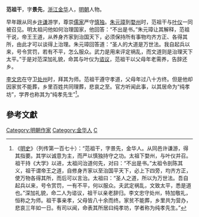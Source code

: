 '''范祖干'''，字'''景先'''，[[浙江|浙江]][[金华|金华]]人，[[明朝|明朝]]人物。

早年跟从同乡[[许谦|许谦]]游学，尊崇[[儒家|儒家]]严守[[慎独|慎独]]。[[朱元璋|朱元璋]]到[[婺州|婺州]]时，范祖干与[[叶仪|叶仪]]一同被召见。明太祖问他如何治理国家，他回答：“不出是书。”朱元璋让其解释，范祖干说，帝王王道，从养身齐家到治国天下，必须保持所有事物均齐方正、各得其所，由此才可以谈得上治理。朱元璋回答道：“圣人的大道是万世法。我自起兵以来，号令赏罚，若有不平，怎么服众。武力是用来评定祸乱，而文道则是治理天下太平。”于是对范深加礼貌，命其与叶仪为[[谘议|谘议]]，范祖干以父母年老需养，告辞还乡。

[[李文忠|李文忠]]在守卫[[处州|处州]]时，拜其为师。范祖干遵守孝道，父母年过八十方终。但是他却因家贫不能葬，乡里百姓共同理葬，悲哀之至。官方听闻此事，以其居命为“纯孝坊”，学界也称其为“纯孝先生”<ref>《[[明史|明史]]》（列传第一百七十）：“范祖干，字景先，金华人。从同邑许谦游，得其指要。其学以诚意为主，而严以慎独持守之功。太祖下婺州，与叶仪并召。祖干持《大学》以进，太祖问治道何先，对曰：“不出是书。”太祖令剖陈其义，祖干谓帝王之道，自修身齐家以至治国平天下，必上下四旁，均齐方正，使万物各得其所，而后可以言治。太祖曰：“圣人之道，所以为万世法。吾自起兵以来，号令赏罚，一有不平，何以服众。夫武定祸乱，文致太平，悉是道也。”深加礼貌，命二人为谘议，祖干以亲老辞归。李文忠守处州，特加敬礼，恒称之为师。祖干事亲孝，父母皆八十余而终。家贫不能葬，乡里共为营办，悲哀三年如一日。有司以闻，命表其所居曰纯孝坊，学者称为纯孝先生。”</ref>。

==參考文獻==
<div class="references-small">
<references></references>
</div>

{{明朝人物小作品}}

{{DEFAULTSORT:Fan范}}
[[Category:明朝作家|Category:明朝作家]]
[[Category:金华人|Category:金华人]]
[[Category:范姓|C]]